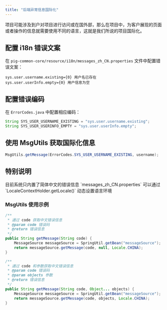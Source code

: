 ```yaml
---
title: "后端异常信息国际化"
---
```


项目可能涉及到户对项目进行访问或在国外部，那么在项目中，为客户展现的页面或者操作的信息就需要使用不同的语言，这就是我们所说的项目国际化。

## 配置 i18n 错误文案

在 `pig-common-core/resource/i18n/messages_zh_CN.properties` 文件中配置错误文案：

```properties
sys.user.username.existing={0} 用户名已存在
sys.user.userInfo.empty={0} 用户信息为空
```

## 配置错误编码

在 `ErrorCodes.java` 中配置相应编码：

```java
String SYS_USER_USERNAME_EXISTING = "sys.user.username.existing";
String SYS_USER_USERINFO_EMPTY = "sys.user.userInfo.empty";
```

## 使用 MsgUtils 获取国际化信息

```java
MsgUtils.getMessage(ErrorCodes.SYS_USER_USERNAME_EXISTING, username);
```

## 特别说明

<Note>
目前系统只内置了简体中文的错误信息 `messages_zh_CN.properties`
</Note>

<Note>
可以通过 `LocaleContextHolder.getLocale()` 动态设置语言环境
</Note>

### MsgUtils 使用示例

```java
/**
 * 通过 code 获取中文错误信息
 * @param code 错误码
 * @return 错误信息
 */
public String getMessage(String code) {
    MessageSource messageSource = SpringUtil.getBean("messageSource");
    return messageSource.getMessage(code, null, Locale.CHINA);
}

/**
 * 通过 code 和参数获取中文错误信息
 * @param code 错误码
 * @param objects 参数
 * @return 错误信息
 */
public String getMessage(String code, Object... objects) {
    MessageSource messageSource = SpringUtil.getBean("messageSource");
    return messageSource.getMessage(code, objects, Locale.CHINA);
}
```

